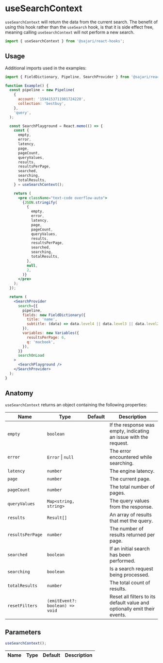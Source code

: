 
<SEO
  title="useSearchContext"
  scope={scopes.hooks}
  description="useSearchContext will return the data from the current search request."
/>

# useSearchContext

`useSearchContext` will return the data from the current search. The benefit of using this hook rather than the `useSearch` hook, is that it is side effect free, meaning calling `useSearchContext` will not perform a new search.

```js
import { useSearchContext } from '@sajari/react-hooks';
```

## Usage

Additional imports used in the examples:

```js
import { FieldDictionary, Pipeline, SearchProvider } from '@sajari/react-search-ui';
```

```jsx
function Example() {
  const pipeline = new Pipeline(
    {
      account: '1594153711901724220',
      collection: 'bestbuy',
    },
    'query',
  );

  const SearchPlayground = React.memo(() => {
    const {
      empty,
      error,
      latency,
      page,
      pageCount,
      queryValues,
      results,
      resultsPerPage,
      searched,
      searching,
      totalResults,
    } = useSearchContext();

    return (
      <pre className="text-code overflow-auto">
        {JSON.stringify(
          {
            empty,
            error,
            latency,
            page,
            pageCount,
            queryValues,
            results,
            resultsPerPage,
            searched,
            searching,
            totalResults,
          },
          null,
          2,
        )}
      </pre>
    );
  });

  return (
    <SearchProvider
      search={{
        pipeline,
        fields: new FieldDictionary({
          title: 'name',
          subtitle: (data) => data.level4 || data.level3 || data.level2 || data.level1 || data.brand,
        }),
        variables: new Variables({
          resultsPerPage: 6,
          q: 'macbook',
        }),
      }}
      searchOnLoad
    >
      <SearchPlayground />
    </SearchProvider>
  );
}
```

## Anatomy

`useSearchContext` returns an object containing the following properties:

| Name             | Type                            | Default | Description                                                              |
| ---------------- | ------------------------------- | ------- | ------------------------------------------------------------------------ |
| `empty`          | `boolean`                       |         | If the response was empty, indicating an issue with the request.         |
| `error`          | `Error` \| `null`               |         | The error encountered while searching.                                   |
| `latency`        | `number`                        |         | The engine latency.                                                      |
| `page`           | `number`                        |         | The current page.                                                        |
| `pageCount`      | `number`                        |         | The total number of pages.                                               |
| `queryValues`    | `Map<string, string>`           |         | The query values from the response.                                      |
| `results`        | `Result[]`                      |         | An array of results that met the query.                                  |
| `resultsPerPage` | `number`                        |         | The number of results returned per page.                                 |
| `searched`       | `boolean`                       |         | If an initial search has been performed.                                 |
| `searching`      | `boolean`                       |         | Is a search request being processed.                                     |
| `totalResults`   | `number`                        |         | The total count of results.                                              |
| `resetFilters`   | `(emitEvent?: boolean) => void` |         | Reset all filters to its default value and optionally emit their events. |

## Parameters

```js
useSearchContext();
```

| Name | Type | Default | Description |
| ---- | ---- | ------- | ----------- |
